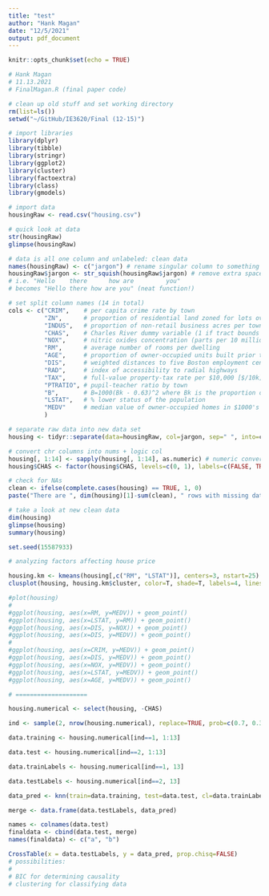 ```yaml
---
title: "test"
author: "Hank Magan"
date: "12/5/2021"
output: pdf_document
---
```


```r
knitr::opts_chunk$set(echo = TRUE)
```

```r
# Hank Magan
# 11.13.2021
# FinalMagan.R (final paper code)

# clean up old stuff and set working directory
rm(list=ls())
setwd("~/GitHub/IE3620/Final (12-15)")

# import libraries
library(dplyr)
library(tibble)
library(stringr)
library(ggplot2)
library(cluster)
library(factoextra)
library(class)
library(gmodels)

# import data
housingRaw <- read.csv("housing.csv")

# quick look at data
str(housingRaw)
glimpse(housingRaw)

# data is all one column and unlabeled: clean data
names(housingRaw) <- c("jargon") # rename singular column to something writable to then replace it...
housingRaw$jargon <- str_squish(housingRaw$jargon) # remove extra spaces in data
# i.e. "Hello    there      how are         you"
# becomes "Hello there how are you" (neat function!)

# set split column names (14 in total)
cols <- c("CRIM",    # per capita crime rate by town
          "ZN",      # proportion of residential land zoned for lots over 25,000 sq.ft
          "INDUS",   # proportion of non-retail business acres per town
          "CHAS",    # Charles River dummy variable (1 if tract bounds river; 0 otherwise)
          "NOX",     # nitric oxides concentration (parts per 10 million) [parts/10M]
          "RM",      # average number of rooms per dwelling
          "AGE",     # proportion of owner-occupied units built prior to 1940
          "DIS",     # weighted distances to five Boston employment centres
          "RAD",     # index of accessibility to radial highways
          "TAX",     # full-value property-tax rate per $10,000 [$/10k]
          "PTRATIO", # pupil-teacher ratio by town
          "B",       # B=1000(Bk - 0.63)^2 where Bk is the proportion of black people by town
          "LSTAT",   # % lower status of the population
          "MEDV"     # median value of owner-occupied homes in $1000's [k$]
          )

# separate raw data into new data set
housing <- tidyr::separate(data=housingRaw, col=jargon, sep=" ", into=cols, remove=TRUE)

# convert chr columns into nums + logic col
housing[, 1:14] <- sapply(housing[, 1:14], as.numeric) # numeric conversion
housing$CHAS <- factor(housing$CHAS, levels=c(0, 1), labels=c(FALSE, TRUE)) # bool conversion

# check for NAs
clean <- ifelse(complete.cases(housing) == TRUE, 1, 0)
paste("There are ", dim(housing)[1]-sum(clean), " rows with missing data")

# take a look at new clean data
dim(housing)
glimpse(housing)
summary(housing)

set.seed(15587933)

# analyzing factors affecting house price

housing.km <- kmeans(housing[,c("RM", "LSTAT")], centers=3, nstart=25)
clusplot(housing, housing.km$cluster, color=T, shade=T, labels=4, lines=0, main="Clusplot of Housing Data: k = 3")

#plot(housing)
#
#ggplot(housing, aes(x=RM, y=MEDV)) + geom_point()
#ggplot(housing, aes(x=LSTAT, y=RM)) + geom_point()
#ggplot(housing, aes(x=DIS, y=NOX)) + geom_point()
#ggplot(housing, aes(x=DIS, y=MEDV)) + geom_point()
#
#ggplot(housing, aes(x=CRIM, y=MEDV)) + geom_point()
#ggplot(housing, aes(x=DIS, y=MEDV)) + geom_point()
#ggplot(housing, aes(x=NOX, y=MEDV)) + geom_point()
#ggplot(housing, aes(x=LSTAT, y=MEDV)) + geom_point()
#ggplot(housing, aes(x=AGE, y=MEDV)) + geom_point()

# ====================

housing.numerical <- select(housing, -CHAS)

ind <- sample(2, nrow(housing.numerical), replace=TRUE, prob=c(0.7, 0.3))

data.training <- housing.numerical[ind==1, 1:13]

data.test <- housing.numerical[ind==2, 1:13]

data.trainLabels <- housing.numerical[ind==1, 13]

data.testLabels <- housing.numerical[ind==2, 13]

data_pred <- knn(train=data.training, test=data.test, cl=data.trainLabels, k=20)

merge <- data.frame(data.testLabels, data_pred)

names <- colnames(data.test)
finaldata <- cbind(data.test, merge)
names(finaldata) <- c("a", "b")

CrossTable(x = data.testLabels, y = data_pred, prop.chisq=FALSE)
# possibilities: 
#
# BIC for determining causality
# clustering for classifying data
```

